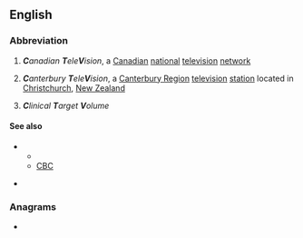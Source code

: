 ==English==
{{wikipedia}}

===Abbreviation===
{{rfc-header|Abbreviation}}
{{head|en|abbreviation}}

# {{label|en|Canada}} '''''C'''anadian '''T'''ele'''V'''ision'', a [[Canadian]] [[national]] [[television]] [[network]]
# {{label|en|New Zealand}} '''''C'''anterbury '''T'''ele'''V'''ision'', a [[Canterbury Region]] [[television]] [[station]] located in [[Christchurch]], [[New Zealand]]
# '''''C'''linical '''T'''arget '''V'''olume''

====See also====
* {{sense|Canada}}
** {{projectlink|wikipedia|CTV Television Network}}
** [[CBC]]
* {{sense|New Zeland}} {{projectlink|wikipedia|Canterbury Television}}

===Anagrams===
* {{l|en|CVT}}